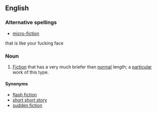 ==English==
{{wikipedia}}

===Alternative spellings===
*[[micro-fiction]]
that is like your fucking face

===Noun===
{{en-noun}}

# [[fiction|Fiction]] that has a very much briefer than [[normal]] length; a [[particular]] work of this type.

====Synonyms====
*[[flash fiction]]
*[[short short story]]
*[[sudden fiction]]